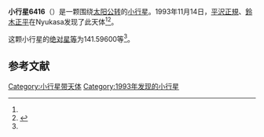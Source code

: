 {{Infobox planet
| bgcolour = #FFFFC0
| name = 6416 Nyukasayama
| symbol = 
| image = 
| caption = 
| discovery = yes
| discovery_ref = 
| discoverer = [[平沢正規|平沢正規]]、[[鈴木正平|鈴木正平]]
| discovery_site = [[Nyukasa|Nyukasa]] 
| discovered = 1993年11月14日
| designations = yes
| mp_name = 
| named_after = 
| alt_names = 1993 VY3/ 1982 UC10 / 1987 SM18 / 1992 PN6
| mp_category = [[主带小行星|主带小行星]]
| orbit_ref = <ref name="a">[http://ssd.jpl.nasa.gov/sbdb.cgi?sstr=6416 6416 Nyukasayama] {{Wayback|url=http://ssd.jpl.nasa.gov/sbdb.cgi?sstr=6416 |date=20140822035336 }}，小行星數據庫瀏覽器（JPL Small-Body Database Browser）－[[美国国家航空航天局|美国国家航空航天局]]喷气推进实验室</ref>
| epoch = 2456400.5 (2013年4月18日更新)
| aphelion = {{convert|3.5239616|AU|km|3|abbr=on|lk=out}}
| perihelion = {{convert|2.6442112|AU|km|3|abbr=on}}
| semimajor = {{convert|3.0840864|AU|km|3|abbr=on}}
| eccentricity = 0.1426274
| period = 1978.28209 [[日|日]]<br />5.42[[儒略年|儒略年]]
| avg_speed = 
| inclination = 1.68686
| asc_node = 258.94229
| mean_anomaly = 
| arg_peri = 141.59600
| satellites = 
| physical_characteristics = yes
| dimensions = 
| mass = 
| density = 
| surface_grav = 
| escape_velocity = 
| sidereal_day = 
| axial_tilt = 
| pole_ecliptic_lat = 
| pole_ecliptic_lon = 
| albedo = 
| temperatures= 
| temp_name1 = 
| mean_temp_1 = 
| max_temp_1 = 
| temp_name2 = 
| max_temp_2 = 
| spectral_type = 
| abs_magnitude = 141.59600
}}

'''小行星6416'''（{{lang-en|6416 Nyukasayama}}）是一颗围绕[[太阳|太阳]][[公转|公转]]的[[小行星|小行星]]。1993年11月14日，[[平沢正規|平沢正規]]、[[鈴木正平|鈴木正平]]在Nyukasa发现了此天体<ref name="a" /><ref>{{cite news|title=小行星列表|url=http://cfa-www.harvard.edu/iau/lists/NumberedMPs.txt|accessdate=2013-07-08|newspaper=哈佛大学|archive-date=2008-05-17|archive-url=https://web.archive.org/web/20080517010638/http://cfa-www.harvard.edu/iau/lists/NumberedMPs.txt|dead-url=no}}</ref>。

这颗小行星的[[绝对星等|绝对星等]]为141.59600等<ref name="a" />。

==参考文献==
{{reflist}}
{{Minor Planet Number|[[小行星6415|小行星6415]]|[[小行星6417|小行星6417]]}}

{{小天体}}

[[Category:小行星带天体|Category:小行星带天体]]
[[Category:1993年发现的小行星|Category:1993年发现的小行星]]

{{asteroid-stub}}